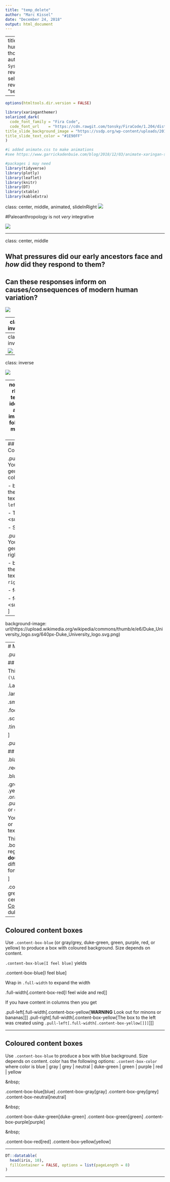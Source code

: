 ---
title: "temp_delete"
author: "Marc Kissel"
date: "December 24, 2018"
output: html_document
---
---
title: "How hominins became human:"
subtitle: "Symbolic thought and the origins of us"  
author: "Marc Kissel"
date: '`r Sys.Date()`'
output:
  revealjs::revealjs_presentation:
    self_contained: false
    reveal_plugins: ["notes", "search"]
 
---

```{r setup, include=FALSE}
options(htmltools.dir.version = FALSE)
```

```{r xaringan-themer, include=FALSE}
library(xaringanthemer)
solarized_dark(
  code_font_family = "Fira Code",
  code_font_url    = "https://cdn.rawgit.com/tonsky/FiraCode/1.204/distr/fira_code.css",
title_slide_background_image = "https://ssdp.org/wp-content/uploads/2018/01/app-state-blog-pic.jpg",
title_slide_text_color = "#1E90FF"
)
```


```{r Setup, include=FALSE}
#i added animate.css to make animations
#see https://www.garrickadenbuie.com/blog/2018/12/03/animate-xaringan-slide-transitions/

#packages i may need
library(tidyverse)
library(plotly)
library(leaflet)
library(knitr)
library(DT)
library(xtable)
library(kableExtra)

```


class: center, middle, animated, slideInRight
![](images/hominin_skulls.png)

#Paleoanthropology is not *very* integrative 


![](images/two_books.png)


---

class: center, middle

## What pressures did our early ancestors face and *how* did they respond to them?

## Can these responses inform  on causes/consequences of modern human variation?

![](images/Anton_etal_2014.jpg)

---
class: inverse

![](images/400_plus.png)
---
class: inverse

![](images/background_data_map.png)



---
class: inverse

![](images/map_blombos.png)


---
notes: look at rhe Rladies template for ideas on pics
also, store images in img folder? might make things easier?


see: 
https://alison.rbind.io/post/r-ladies-slides/
and 
https://github.com/rbind/apreshill/blob/master/static/slides/blogdown-workshop-slides.Rmd

other ideas:
i like the title slide, but maybe the next slide coild have titel as well but as a png file from ppt. MMight look nice

- CHECK IF IT WORKS ON ANOHTER Computer...might need the style shhet..somethig in the insturctiosn talks abut thhis

- think about zoom!
https://bookdown.org/yihui/rmarkdown/reveal-js-plugins.html


- do a datatable as is below with iris for something



think about background image for a slide::

background-image: url(https://c2.staticflickr.com/6/5729/30943501632_eb0b200eed_b.jpg)
class: center, top
# Rock Cairn Hiking

this could also work  for the maps i have. have the background be the map and the transisotns be the artifcats? also could work for the time line? 


other things to tink about and trick below are from these notes:
these notes are super useful too:
https://dukeslides.johnlittle.info/slides/index.html#37

---
## Two Column

.pull-left[
- You can generate a left column 

- by wrapping the left-hand text in `.pull-left[` foo `]`

- TAGS &lt;sup&gt;1&lt;/sup&gt;

- Splunk
]

.pull-right[
- You can generate a right column 

- by wrapping the right-hand text in `.pull-right[` foo `]`

- foo

- foo &lt;sup&gt;2&lt;/sup&gt;
]


---
background-image: url(https://upload.wikimedia.org/wikipedia/commons/thumb/e/e6/Duke_University_logo.svg/640px-Duke_University_logo.svg.png)


---
# Modifying text

.pull-left[

## Font sizes

This is normal size ( `\(\LaTeX\)`-friendly terms)

.Large[Large]

.large[large]

.small[small]

.footnotesize[footnotesize]

.scriptsize[scriptsize]

.tiny[tiny]

]

.pull-right[

## Text color

.black[black]

.red[red]

.blue[blue]

.green[green], 
.yellow[yellow], 
.orange[orange], 
.purple[purple], 
.gray[gray or grey]

You can also use `.bold[]` or `.bolder[]` to emphasize text 

This is .bold[bold], this is .bolder[bolder] and this is regular markdown **double-star bold** (visible differences depend on the font)

]

.content-box-green[.scriptsize[.justify-center[
[Hegge CSS](http://biostatistics.dk/presentations/xaringan/ghoul.html) + [Duke Color Palette](https://styleguide.duke.edu/color-palette/) = hegge-duke.css]
]]]

---

## Coloured content boxes

Use `.content-box-blue` (or gray/grey, duke-green, green, purple, red, or yellow) to produce a box with coloured background. Size depends on content.

`.content-box-blue[I feel blue]` yields

.content-box-blue[I feel blue]

Wrap in `.full-width` to expand the width

.full-width[.content-box-red[I feel wide and red]]

If you have content in columns then you get

.pull-left[.full-width[.content-box-yellow[**WARNING** Look out for minons or bananas]]]
.pull-right[.full-width[.content-box-yellow[The box to the left was created using `.pull-left[.full-width[.content-box-yellow[]]]`]]]


---

## Coloured content boxes

Use `.content-box-blue` to produce a box with blue background. Size depends on content.  color has the following options:  `.content-box-color` where color is   blue | gray | grey | neutral | duke-green | green | purple | red | yellow

&amp;nbsp;

.content-box-blue[blue]
.content-box-gray[gray]
.content-box-grey[grey]
.content-box-neutral[neutral]

&amp;nbsp;

.content-box-duke-green[duke-green]
.content-box-green[green]
.content-box-purple[purple]

&amp;nbsp; 

.content-box-red[red]
.content-box-yellow[yellow]





---


```{r echo=FALSE}
DT::datatable(
  head(iris, 10),
  fillContainer = FALSE, options = list(pageLength = 8)
)
```



---